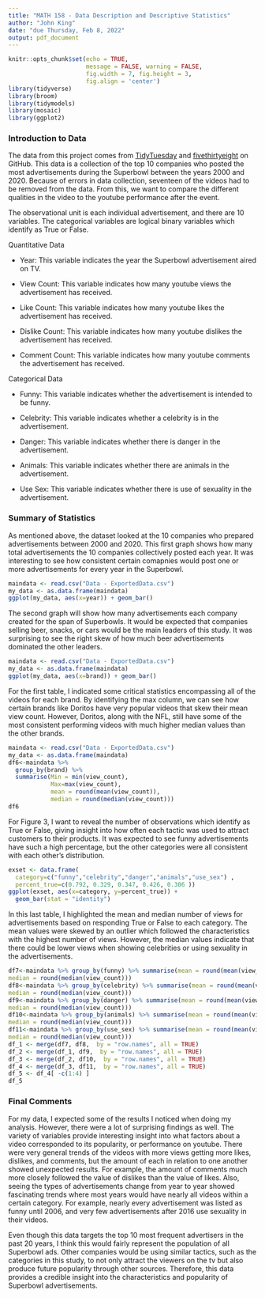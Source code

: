 ```yaml
---
title: "MATH 158 - Data Description and Descriptive Statistics"
author: "John King"
date: "due Thursday, Feb 8, 2022"
output: pdf_document
---
```


```r
knitr::opts_chunk$set(echo = TRUE, 
                      message = FALSE, warning = FALSE,
                      fig.width = 7, fig.height = 3, 
                      fig.align = 'center')
library(tidyverse)
library(broom)
library(tidymodels)
library(mosaic)
library(ggplot2)

```



### Introduction to Data

The data from this project comes from [TidyTuesday](https://github.com/rfordatascience/tidytuesday/tree/master/data/2021/2021-03-02) and [fivethirtyeight](https://github.com/fivethirtyeight/superbowl-ads) on GitHub. This data is a collection of the top 10 companies who posted the most advertisements during the Superbowl between the years 2000 and 2020. Because of errors in data collection, seventeen of the videos had to be removed from the data. From this, we want to compare the different qualities in the video to the youtube performance after the event.

The observational unit is each individual advertisement, and there are 10 variables. The categorical variables are logical binary variables which identify as True or False. 

Quantitative Data

- Year: This variable indicates the year the Superbowl advertisement aired on TV. 

- View Count: This variable indicates how many youtube views the advertisement has received. 

- Like Count: This variable indicates how many youtube likes the advertisement has received.

- Dislike Count: This variable indicates how many youtube dislikes the advertisement has received.

- Comment Count: This variable indicates how many youtube comments the advertisement has received.

Categorical Data

- Funny: This variable indicates whether the advertisement is intended to be funny. 

- Celebrity: This variable indicates whether a celebrity is in the advertisement. 

- Danger: This variable indicates whether there is danger in the advertisement.

- Animals: This variable indicates whether there are animals in the advertisement.

- Use Sex: This variable indicates whether there is use of sexuality in the advertisement.

### Summary of Statistics

As mentioned above, the dataset looked at the 10 companies who prepared advertisements between 2000 and 2020. This first graph shows how many total advertisements the 10 companies collectively posted each year. It was interesting to see how consistent certain comapnies would post one or more advertisements for every year in the Superbowl. 

```r
maindata <- read.csv("Data - ExportedData.csv")
my_data <- as.data.frame(maindata)                   
ggplot(my_data, aes(x=year)) + geom_bar()

```


The second graph will show how many advertisements each company created for the span of Superbowls. It would be expected that companies selling beer, snacks, or cars would be the main leaders of this study. It was surprising to see the right skew of how much beer advertisements dominated the other leaders. 

```r
maindata <- read.csv("Data - ExportedData.csv")
my_data <- as.data.frame(maindata)                   
ggplot(my_data, aes(x=brand)) + geom_bar()  
```

For the first table, I indicated some critical statistics encompassing all of the videos for each brand. By identifying the max column, we can see how certain brands like Doritos have very popular videos that skew their mean view count. However, Doritos, along with the NFL, still have some of the most consistent performing videos with much higher median values than the other brands. 
```r
maindata <- read.csv("Data - ExportedData.csv")
my_data <- as.data.frame(maindata)
df6<-maindata %>%
  group_by(brand) %>%
  summarise(Min = min(view_count),
            Max=max(view_count), 
            mean = round(mean(view_count)), 
            median = round(median(view_count)))
df6
```

For Figure 3, I want to reveal the number of observations which identify as True or False, giving insight into how often each tactic was used to attract customers to their products. It was expected to see funny advertisements have such a high percentage, but the other categories were all consistent with each other's distribution.   

```r

exset <- data.frame(
  category=c("funny","celebrity","danger","animals","use_sex") ,  
  percent_true=c(0.792, 0.329, 0.347, 0.426, 0.306 ))
ggplot(exset, aes(x=category, y=percent_true)) + 
  geom_bar(stat = "identity")
```

In this last table, I highlighted the mean and median number of views for advertisements based on responding True or False to each category. The mean values were skewed by an outlier which followed the characteristics with the highest number of views. However, the median values indicate that there could be lower views when showing celebrities or using sexuality in the advertisements. 

```r
df7<-maindata %>% group_by(funny) %>% summarise(mean = round(mean(view_count)), 
median = round(median(view_count)))
df8<-maindata %>% group_by(celebrity) %>% summarise(mean = round(mean(view_count)),
median = round(median(view_count)))
df9<-maindata %>% group_by(danger) %>% summarise(mean = round(mean(view_count)),
median = round(median(view_count)))
df10<-maindata %>% group_by(animals) %>% summarise(mean = round(mean(view_count)),
median = round(median(view_count)))
df11<-maindata %>% group_by(use_sex) %>% summarise(mean = round(mean(view_count)),
median = round(median(view_count)))
df_1 <- merge(df7, df8,  by = "row.names", all = TRUE)
df_2 <- merge(df_1, df9,  by = "row.names", all = TRUE)
df_3 <- merge(df_2, df10,  by = "row.names", all = TRUE)
df_4 <- merge(df_3, df11,  by = "row.names", all = TRUE)
df_5 <- df_4[ -c(1:4) ]
df_5
```

### Final Comments

For my data, I expected some of the results I noticed when doing my analysis. However, there were a lot of surprising findings as well. The variety of variables provide interesting insight into what factors about a video corresponded to its popularity, or performance on youtube. There were very general trends of the videos with more views getting more likes, dislikes, and comments, but the amount of each in relation to one another showed unexpected results. For example, the amount of comments much more closely followed the value of dislikes than the value of likes. Also, seeing the types of advertisements change from year to year showed fascinating trends where most years would have nearly all videos within a certain category. For example, nearly every advertisement was listed as funny until 2006, and very few advertisements after 2016 use sexuality in their videos. 

Even though this data targets the top 10 most frequent advertisers in the past 20 years, I think this would fairly represent the population of all Superbowl ads. Other companies would be using similar tactics, such as the categories in this study, to not only attract the viewers on the tv but also produce future popularity through other sources. Therefore, this data provides a credible insight into the characteristics and popularity of Superbowl advertisements. 



